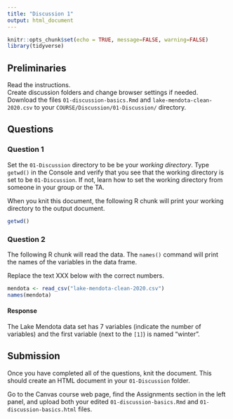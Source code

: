 ```yaml
---
title: "Discussion 1"
output: html_document
---
```


```r
knitr::opts_chunk$set(echo = TRUE, message=FALSE, warning=FALSE)
library(tidyverse)
```

## Preliminaries

Read the instructions.  
Create discussion folders and change browser settings if needed.  
Download the files `01-discussion-basics.Rmd` and `lake-mendota-clean-2020.csv` to your `COURSE/Discussion/01-Discussion/` directory.

## Questions

### Question 1

Set the `01-Discussion` directory to be be your *working directory*.
Type `getwd()` in the Console and verify that you see that the working directory is set to be `01-Discussion`.
If not, learn how to set the working directory from someone in your group or the TA.

When you knit this document,
the following R chunk will print your working directory to the output document.

```r
getwd()
```

### Question 2

The following R chunk will read the data.
The `names()` command will print the names of the variables in the data frame.

Replace the text XXX below with the correct numbers.

```r
mendota <- read_csv("lake-mendota-clean-2020.csv")
names(mendota)
```

#### Response

The Lake Mendota data set has 7 variables (indicate the number of variables) and the first variable (next to the `[1]`) is named "winter".


## Submission

Once you have completed all of the questions, knit the document.
This should create an HTML document in your `01-Discussion` folder.

Go to the Canvas course web page, find the Assignments section in the left panel, and upload both your edited `01-discussion-basics.Rmd` and `01-discussion-basics.html` files.